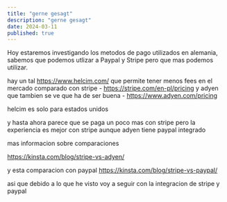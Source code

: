 ```yaml
---
title: "gerne gesagt"
description: "gerne gesagt"
date: 2024-03-11
published: true
---
```



Hoy estaremos investigando los metodos de pago utilizados en alemania,
sabemos que podemos utlizar a Paypal y Stripe 
pero que mas podemos utilizar.

hay un tal https://www.helcim.com/
que permite tener menos fees en el mercado comparado con stripe - https://stripe.com/en-pl/pricing
y adyen que tambien se ve que ha de ser buena - https://www.adyen.com/pricing

helcim es solo para estados unidos

y hasta ahora parece que se paga un poco mas con stripe 
pero la experiencia es mejor con stripe
aunque adyen tiene paypal integrado 

mas informacion sobre comparaciones

https://kinsta.com/blog/stripe-vs-adyen/

y esta comparacion con paypal
https://kinsta.com/blog/stripe-vs-paypal/

asi que debido a lo que he visto
voy a seguir con la integracion de stripe y paypal


